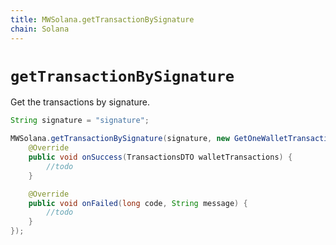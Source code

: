 ```yaml
---
title: MWSolana.getTransactionBySignature
chain: Solana
---
```


# `getTransactionBySignature`
Get the transactions by signature.


```java
String signature = "signature";

MWSolana.getTransactionBySignature(signature, new GetOneWalletTransactionBySigListener() {
    @Override
    public void onSuccess(TransactionsDTO walletTransactions) {
        //todo
    }

    @Override
    public void onFailed(long code, String message) {
        //todo
    }
});
```
